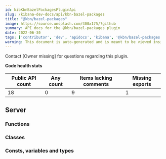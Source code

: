 ```yaml
---
id: kibKbnBazelPackagesPluginApi
slug: /kibana-dev-docs/api/kbn-bazel-packages
title: "@kbn/bazel-packages"
image: https://source.unsplash.com/400x175/?github
summary: API docs for the @kbn/bazel-packages plugin
date: 2022-06-30
tags: ['contributor', 'dev', 'apidocs', 'kibana', '@kbn/bazel-packages']
warning: This document is auto-generated and is meant to be viewed inside our experimental, new docs system. Reach out in #docs-engineering for more info.
---
```




Contact [Owner missing] for questions regarding this plugin.

**Code health stats**

| Public API count  | Any count | Items lacking comments | Missing exports |
|-------------------|-----------|------------------------|-----------------|
| 18 | 0 | 9 | 1 |

## Server

### Functions
<DocDefinitionList data={kbnBazelPackagesObj.server.functions}/>

### Classes
<DocDefinitionList data={kbnBazelPackagesObj.server.classes}/>

### Consts, variables and types
<DocDefinitionList data={kbnBazelPackagesObj.server.misc}/>

